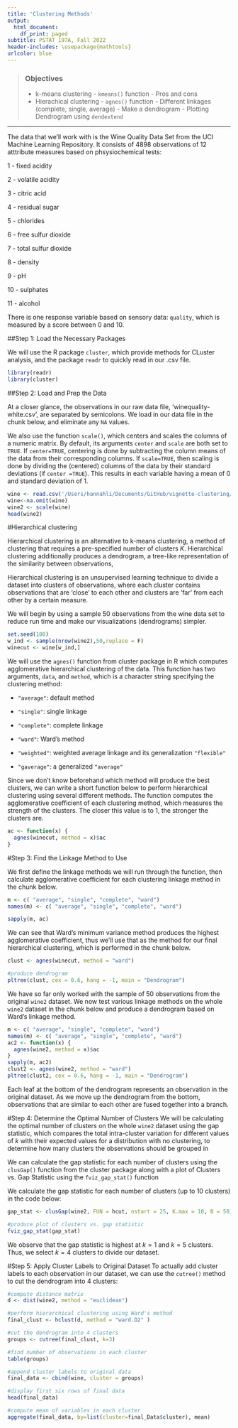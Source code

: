 ```yaml
---
title: 'Clustering Methods'
output:
  html_document:
    df_print: paged
subtitle: PSTAT 197A, Fall 2022
header-includes: \usepackage{mathtools}
urlcolor: blue
---
```


> ### Objectives
>
> - k-means clustering
>       - `kmeans()` function
>       - Pros and cons 
> - Hierachical clustering
>       - `agnes()` function
>       - Different linkages (complete, single, average)
>       - Make a dendrogram
>       - Plotting Dendrogram using `dendextend`

-------------------


The data that we'll work with is the Wine Quality Data Set from the UCI Machine Learning Repository. It consists of 4898 observations of 12 atttribute measures based on phsysiochemical tests:

1 - fixed acidity

2 - volatile acidity

3 - citric acid

4 - residual sugar

5 - chlorides

6 - free sulfur dioxide

7 - total sulfur dioxide

8 - density

9 - pH

10 - sulphates

11 - alcohol

There is one response variable based on sensory data: `quality`, which is measured by a score between 0 and 10.


##Step 1: Load the Necessary Packages

We will use the R package `cluster`, which provide methods for CLuster analysis, and the package `readr` to quickly read in our .csv file.
``` r
library(readr)
library(cluster)
```

##Step 2: Load and Prep the Data

At a closer glance, the observations in our raw data file, 'winequality-white.csv', are separated by semicolons. We load in our data file in the chunk below, and eliminate any `NA` values. 

We also use the function `scale()`, which centers and scales the columns of a numeric matrix. By default, its arguments `center` and `scale` are both set to `TRUE`. If `center=TRUE`, centering is done by subtracting the column means of the data from their corresponding columns. If `scale=TRUE`, then scaling is done by dividing the (centered) columns of the data by their standard deviations (if `center =TRUE`). This results in each variable having a mean of 0 and standard deviation of 1.

``` r
wine <- read.csv('/Users/hannahli/Documents/GitHub/vignette-clustering/data/winequality-white.csv', sep=';')
wine<-na.omit(wine)
wine2 <- scale(wine)
head(wine2)
```


#Hierarchical clustering

Hierarchical clustering is an alternative to k-means clustering, a method of clustering that requires a pre-specified number of clusters $K$. Hierarchical clustering additionally produces a dendrogram, a tree-like representation of the similarity between observations,

Hierarchical clustering is an unsupervised learning technique to divide a dataset into clusters of observations, where each cluster contains observations that are 'close' to each other and clusters are 'far' from each other by a certain measure.


We will begin by using a sample 50 observations from the wine data set to reduce run time and make our visualizations (dendrograms) simpler.
``` r
set.seed(100)
w_ind <- sample(nrow(wine2),50,replace = F)
winecut <- wine[w_ind,]
```

We will use the `agnes()` function from cluster package in R which computes agglomerative hierarchical clustering of the data. This function has two arguments, `data`, and `method`, which is a character string specifying the clustering method:

- `"average"`: default method

- `"single"`: single linkage

- `"complete"`: complete linkage

- `"ward"`: Ward's method

- `"weighted"`: weighted average linkage and its generalization `"flexible"`

- `"gaverage"`: a generalized `"average"`

Since we don’t know beforehand which method will produce the best clusters, we can write a short function below to perform hierarchical clustering using several different methods. The function computes the agglomerative coefficient of each clustering method, which measures the strength of the clusters. The closer this value is to 1, the stronger the clusters are.
``` r
ac <- function(x) {
  agnes(winecut, method = x)$ac
}
```

#Step 3: Find the Linkage Method to Use

We first define the linkage methods we will run through the function, then calculate agglomerative coefficient for each clustering linkage method in the chunk below.
``` r
m <- c( "average", "single", "complete", "ward")
names(m) <- c( "average", "single", "complete", "ward")

sapply(m, ac)
```

We can see that Ward’s minimum variance method produces the highest agglomerative coefficient, thus we’ll use that as the method for our final hierarchical clustering, which is performed in the chunk below.

``` r
clust <- agnes(winecut, method = "ward")

#produce dendrogram
pltree(clust, cex = 0.6, hang = -1, main = "Dendrogram") 
```



We have so far only worked with the sample of 50 observations from the original `wine2` dataset. We now test various linkage methods on the whole `wine2` dataset in the chunk below and produce a dendrogram based on Ward's linkage method.

``` r
m <- c( "average", "single", "complete", "ward")
names(m) <- c( "average", "single", "complete", "ward")
ac2 <- function(x) {
  agnes(wine2, method = x)$ac
}
sapply(m, ac2)
clust2 <- agnes(wine2, method = "ward")
pltree(clust2, cex = 0.6, hang = -1, main = "Dendrogram") 
```

Each leaf at the bottom of the dendrogram represents an observation in the original dataset. As we move up the dendrogram from the bottom, observations that are similar to each other are fused together into a branch.

#Step 4: Determine the Optimal Number of Clusters
We will be calculating the optimal number of clusters on the whole `wine2` dataset using the gap statistic, which compares the total intra-cluster variation for different values of $k$ with their expected values for a distribution with no clustering, to determine how many clusters the observations should be grouped in 

We can calculate the gap statistic for each number of clusters using the `clusGap()` function from the cluster package along with a plot of Clusters vs. Gap Statistic using the `fviz_gap_stat()` function

We calculate the gap statistic for each number of clusters (up to 10 clusters) in the code below:
``` r
gap_stat <- clusGap(wine2, FUN = hcut, nstart = 25, K.max = 10, B = 50)

#produce plot of clusters vs. gap statistic
fviz_gap_stat(gap_stat)
```
We observe that the gap statistic is highest at $k=1$ and $k=5$ clusters. Thus, we select $k=4$ clusters to divide our dataset.

#Step 5: Apply Cluster Labels to Original Dataset
To actually add cluster labels to each observation in our dataset, we can use the `cutree()` method to cut the dendrogram into 4 clusters:

``` r
#compute distance matrix
d <- dist(wine2, method = "euclidean")

#perform hierarchical clustering using Ward's method
final_clust <- hclust(d, method = "ward.D2" )

#cut the dendrogram into 4 clusters
groups <- cutree(final_clust, k=3)

#find number of observations in each cluster
table(groups)

#append cluster labels to original data
final_data <- cbind(wine, cluster = groups)

#display first six rows of final data
head(final_data)

#compute mean of variables in each cluster
aggregate(final_data, by=list(cluster=final_Data$cluster), mean)
```
